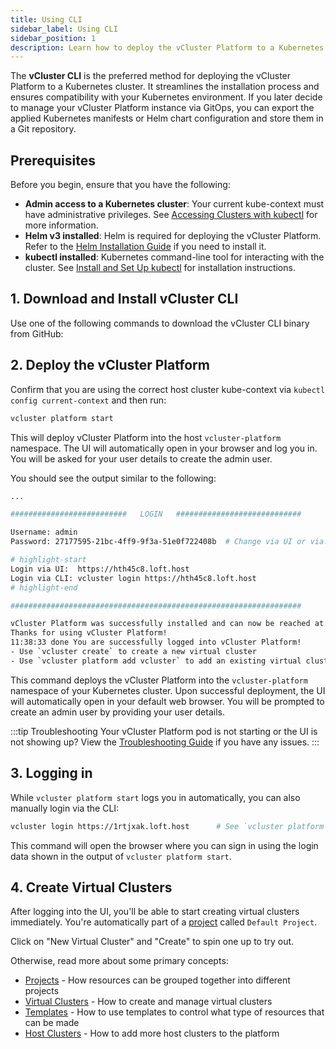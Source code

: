 ```yaml
---
title: Using CLI
sidebar_label: Using CLI
sidebar_position: 1
description: Learn how to deploy the vCluster Platform to a Kubernetes cluster using the vCluster CLI.
---
```




The **vCluster CLI** is the preferred method for deploying the vCluster Platform to a Kubernetes cluster. It streamlines the installation process and ensures compatibility with your Kubernetes environment. If you later decide to manage your vCluster Platform instance via GitOps, you can export the applied Kubernetes manifests or Helm chart configuration and store them in a Git repository.

## Prerequisites

Before you begin, ensure that you have the following:

- **Admin access to a Kubernetes cluster**: Your current kube-context must have administrative privileges. See [Accessing Clusters with kubectl](https://kubernetes.io/docs/tasks/tools/#kubectl) for more information.
- **Helm v3 installed**: Helm is required for deploying the vCluster Platform. Refer to the [Helm Installation Guide](https://helm.sh/docs/intro/install/) if you need to install it.
- **kubectl installed**: Kubernetes command-line tool for interacting with the cluster. See [Install and Set Up kubectl](https://kubernetes.io/docs/tasks/tools/#kubectl) for installation instructions.

## 1. Download and Install vCluster CLI

Use one of the following commands to download the vCluster CLI binary from GitHub:

<InstallCLI />

## 2. Deploy the vCluster Platform

Confirm that you are using the correct host cluster kube-context via `kubectl config current-context` and then run:

```bash
vcluster platform start
```
This will deploy vCluster Platform into the host `vcluster-platform` namespace.
The UI will automatically open in your browser and log you in. You will be asked for your user details to create the admin user.

You should see the output similar to the following:

```bash title="vCluster Platform Installation Output"
...

##########################   LOGIN   ############################

Username: admin
Password: 27177595-21bc-4ff9-9f3a-51e0f722408b  # Change via UI or via: vcluster platform reset password

# highlight-start
Login via UI:  https://hth45c8.loft.host
Login via CLI: vcluster login https://hth45c8.loft.host
# highlight-end

#################################################################

vCluster Platform was successfully installed and can now be reached at: https://hth45c8.loft.host
Thanks for using vCluster Platform!
11:38:33 done You are successfully logged into vCluster Platform!
- Use `vcluster create` to create a new virtual cluster
- Use `vcluster platform add vcluster` to add an existing virtual cluster to a vCluster platform instance
```

This command deploys the vCluster Platform into the `vcluster-platform` namespace of your Kubernetes cluster. Upon successful deployment, the UI will automatically open in your default web browser. You will be prompted to create an admin user by providing your user details.


:::tip Troubleshooting
Your vCluster Platform pod is not starting or the UI is not showing up? View the
[Troubleshooting Guide](../use-platform/troubleshooting) if you have any
issues.
:::

## 3. Logging in

While `vcluster platform start` logs you in automatically, you can also manually login via the CLI:

```bash
vcluster login https://1rtjxak.loft.host      # See `vcluster platform start` output for login credentials and your actual sub-domain name (auto-generated).
```

This command will open the browser where you can sign in using the login data shown in the
output of `vcluster platform start`.


## 4. Create Virtual Clusters

After logging into the UI, you'll be able to start creating virtual clusters immediately. You're automatically part of a [project](../understand/what-are-projects.mdx) called `Default Project`.

Click on "New Virtual Cluster" and "Create" to spin one up to try out.

Otherwise, read more about some primary concepts:

* [Projects](../understand/what-are-projects.mdx) - How resources can be grouped together into different projects
* [Virtual Clusters](../understand/what-are-virtual-clusters.mdx) - How to create and manage virtual clusters
* [Templates](../understand/what-are-templates.mdx) - How to use templates to control what type of resources that can be made
* [Host Clusters](../understand/what-are-clusters.mdx) - How to add more host clusters to the platform
